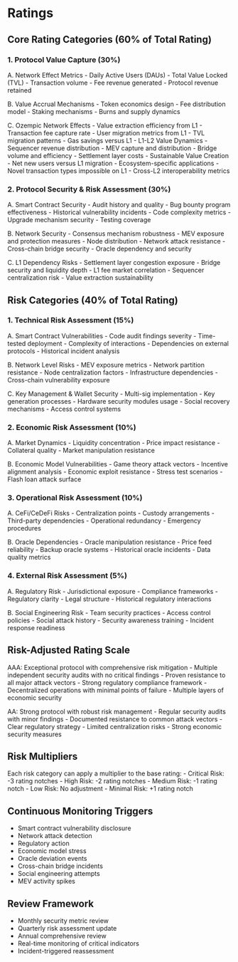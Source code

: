 # Ratings

## Core Rating Categories (60% of Total Rating)

### 1. Protocol Value Capture (30%)
A. Network Effect Metrics
- Daily Active Users (DAUs)
- Total Value Locked (TVL)
- Transaction volume
- Fee revenue generated
- Protocol revenue retained

B. Value Accrual Mechanisms
- Token economics design
- Fee distribution model
- Staking mechanisms
- Burns and supply dynamics

C. Ozempic Network Effects 
- Value extraction efficiency from L1
    - Transaction fee capture rate
    - User migration metrics from L1
    - TVL migration patterns
    - Gas savings versus L1
- L1-L2 Value Dynamics
    - Sequencer revenue distribution
    - MEV capture and distribution
    - Bridge volume and efficiency
    - Settlement layer costs
- Sustainable Value Creation
    - Net new users versus L1 migration
    - Ecosystem-specific applications
    - Novel transaction types impossible on L1
    - Cross-L2 interoperability metrics

### 2. Protocol Security & Risk Assessment (30%)
A. Smart Contract Security
- Audit history and quality
- Bug bounty program effectiveness
- Historical vulnerability incidents
- Code complexity metrics
- Upgrade mechanism security
- Testing coverage

B. Network Security
- Consensus mechanism robustness
- MEV exposure and protection measures
- Node distribution
- Network attack resistance
- Cross-chain bridge security
- Oracle dependency and security

C. L1 Dependency Risks
- Settlement layer congestion exposure
- Bridge security and liquidity depth
- L1 fee market correlation
- Sequencer centralization risk
- Value extraction sustainability

## Risk Categories (40% of Total Rating)

### 1. Technical Risk Assessment (15%)
A. Smart Contract Vulnerabilities
- Code audit findings severity
- Time-tested deployment
- Complexity of interactions
- Dependencies on external protocols
- Historical incident analysis

B. Network Level Risks
- MEV exposure metrics
- Network partition resistance
- Node centralization factors
- Infrastructure dependencies
- Cross-chain vulnerability exposure

C. Key Management & Wallet Security
- Multi-sig implementation
- Key generation processes
- Hardware security modules usage
- Social recovery mechanisms
- Access control systems

### 2. Economic Risk Assessment (10%)
A. Market Dynamics
- Liquidity concentration
- Price impact resistance
- Collateral quality
- Market manipulation resistance

B. Economic Model Vulnerabilities
- Game theory attack vectors
- Incentive alignment analysis
- Economic exploit resistance
- Stress test scenarios
- Flash loan attack surface

### 3. Operational Risk Assessment (10%)
A. CeFi/CeDeFi Risks
- Centralization points
- Custody arrangements
- Third-party dependencies
- Operational redundancy
- Emergency procedures

B. Oracle Dependencies
- Oracle manipulation resistance
- Price feed reliability
- Backup oracle systems
- Historical oracle incidents
- Data quality metrics

### 4. External Risk Assessment (5%)
A. Regulatory Risk
- Jurisdictional exposure
- Compliance frameworks
- Regulatory clarity
- Legal structure
- Historical regulatory interactions

B. Social Engineering Risk
- Team security practices
- Access control policies
- Social attack history
- Security awareness training
- Incident response readiness

## Risk-Adjusted Rating Scale

AAA: Exceptional protocol with comprehensive risk mitigation
- Multiple independent security audits with no critical findings
- Proven resistance to all major attack vectors
- Strong regulatory compliance framework
- Decentralized operations with minimal points of failure
- Multiple layers of economic security

AA: Strong protocol with robust risk management
- Regular security audits with minor findings
- Documented resistance to common attack vectors
- Clear regulatory strategy
- Limited centralization risks
- Strong economic security measures

## Risk Multipliers
Each risk category can apply a multiplier to the base rating:
- Critical Risk: -3 rating notches
- High Risk: -2 rating notches
- Medium Risk: -1 rating notch
- Low Risk: No adjustment
- Minimal Risk: +1 rating notch

## Continuous Monitoring Triggers
- Smart contract vulnerability disclosure
- Network attack detection
- Regulatory action
- Economic model stress
- Oracle deviation events
- Cross-chain bridge incidents
- Social engineering attempts
- MEV activity spikes

## Review Framework
- Monthly security metric review
- Quarterly risk assessment update
- Annual comprehensive review
- Real-time monitoring of critical indicators
- Incident-triggered reassessment